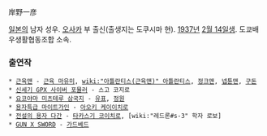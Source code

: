 岸野一彦

[[일본]]의 남자 성우. [[오사카]] 부 출신(출생지는 도쿠시마 현). [[1937년]] [[2월 14일]]생.
도쿄배우생활협동조합 소속.

=== 출연작 ===
 * [[근육맨]] - [[근육 마유미]], [[wiki:"아틀란티스(근육맨)" 아틀란티스]], [[정크맨]], [[넵튠맨]], [[구돈]]
 * [[신세기 GPX 사이버 포뮬러]] - 스고 코지로
 * [[요코야마 미츠테루 삼국지]] - [[유표]], [[정원]]
 * [[용자특급 마이트가인]] - [[아오키 케이이치로]]
 * [[전설의 용자 다간]] - [[타카스기 코이치로]], [wiki:"레드론#s-3" 학자 로보]
 * [[GUN X SWORD]] - [[가드베드]]
